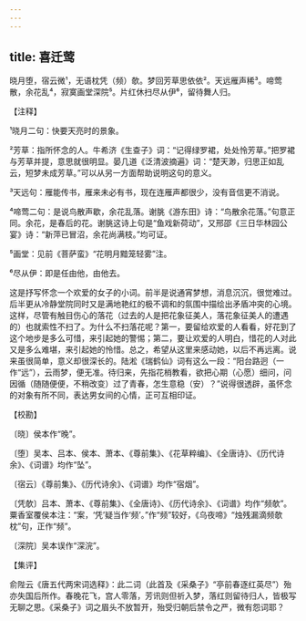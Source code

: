 ```yaml
---
---
---
```

title: 喜迁莺
---







晓月堕，宿云微¹，无语枕凭（频）欹。梦回芳草思依依²。天远雁声稀³。啼莺散，余花乱⁴，寂寞画堂深院⁵。片红休扫尽从伊⁶，留待舞人归。

【注释】

¹晓月二句：快要天亮时的景象。

²芳草：指所怀念的人。牛希济《生查子》词：“记得绿罗裙，处处怜芳草。”把罗裙与芳草并提，意思就很明显。晏几道《泛清波摘遍》词：“楚天渺，归思正如乱云，短梦未成芳草。”可以从另一方面帮助说明这句的意义。

³天远句：雁能传书，雁来未必有书，现在连雁声都很少，没有音信更不消说。

⁴啼莺二句：是说鸟散声歇，余花乱落。谢朓《游东田》诗：“鸟散余花落。”句意正同。余花，是春后的花。谢朓这诗上句是“鱼戏新荷动”，又邢邵《三日华林园公宴》诗：“新萍已冒沼，余花尚满枝。”均可证。

⁵画堂：见前《菩萨蛮》“花明月黯笼轻雾”注。

⁶尽从伊：即是任由他，由他去。

这是抒写怀念一个欢爱的女子的小词。前半是说通宵梦想，消息沉沉，很觉难过。后半更从冷静堂院同时又是满地艳红的极不调和的氛围中描绘出矛盾冲突的心境。这样，尽管有触目伤心的落花（过去的人是把花象征美人，落花象征美人的遭遇的）也就索性不扫了。为什么不扫落花呢？第一，要留给欢爱的人看看，好花到了这个地步是多么可惜，来引起她的警惕；第二，要让欢爱的人明白，惜花的人对此又是多么难堪，来引起她的怜惜。总之，希望从这里来感动她，以后不再远离。说来虽很简单，意义却很深长的。陆淞《瑞鹤仙》词有这么一段：“阳台路迥（一作“远”），云雨梦，便无准。待归来，先指花梢教看，欲把心期（心愿）细问，问因循（随随便便，不稍改变）过了青春，怎生意稳（安）？”说得很透辟，虽怀念的对象有所不同，表达男女间的心情，正可互相印证。

【校勘】

〔晓〕侯本作“晚”。

〔堕〕吴本、吕本、侯本、萧本、《尊前集》、《花草粹编》、《全唐诗》、《历代诗余》、《词谱》均作“坠”。

〔宿云〕《尊前集》、《历代诗余》、《词谱》均作“宿烟”。

〔凭欹〕吕本、萧本、《尊前集》、《全唐诗》、《历代诗余》、《词谱》均作“频欹”。粟香室覆侯本注：“案，‘凭’疑当作‘频’。”作“频”较好，《乌夜啼》“烛残漏滴频欹枕”句，正作“频”。

〔深院〕吴本误作“深浣”。

【集评】

俞陛云《唐五代两宋词选释》：此二词（此首及《采桑子》“亭前春逐红英尽”）殆亦失国后所作。春晚花飞，宫人零落，芳讯则但祈入梦，落红则留待归人，皆极写无聊之思。《采桑子》词之眉头不放暂开，殆受归朝后禁令之严，微有怨词耶？